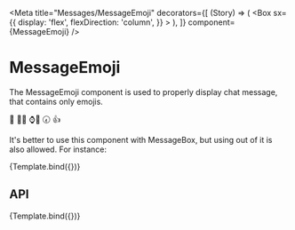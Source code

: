 
<Meta
	title="Messages/MessageEmoji"
	decorators={[
		(Story) => (
			<Box
				sx={{
					display: 'flex',
					flexDirection: 'column',
				}}
			>
				<Story />
			</Box>
		),
	]}
	component={MessageEmoji}
/>

# MessageEmoji

The MessageEmoji component is used to properly display chat message, that contains only emojis.

<Canvas>
	<Story name="Overview">
		<MessageBox position="start" orientation="left" component={MessageEmoji}>
			👋
		</MessageBox>
		<MessageBox author={{ username: 'Hello World' }} position="end" orientation="left" component={MessageEmoji}>
			🚶❔
		</MessageBox>
		<MessageBox position="start" orientation="right" component={MessageEmoji}>
			⌚🤔
		</MessageBox>
		<MessageBox author={{ username: 'Hello World' }} position="start" orientation="left" component={MessageEmoji}>
			🕢
		</MessageBox>
		<MessageBox position="start" orientation="right" component={MessageEmoji}>
			👍
		</MessageBox>
	</Story>
</Canvas>

It's better to use this component with MessageBox, but using out of it is also allowed. For instance:


<Canvas>
	<Story
		args={{
			children: '😔',
		}}
		name="Standalone"
	>
		{Template.bind({})}
	</Story>
</Canvas>

## API

<Canvas>
	<Story args={{ children: '✏️🙋' }} name="API">
		{Template.bind({})}
	</Story>
</Canvas>

<ArgsTable story="API" />
